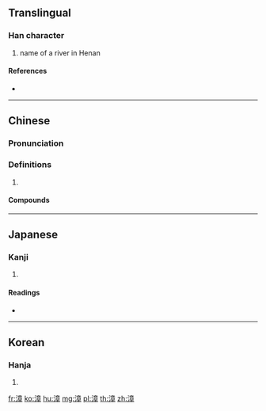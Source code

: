 ==Translingual==

===Han character===
{{Han char|rn=85|rad=水|as=11|sn=14|four=30146|canj=EYTJ}}

# name of a river in Henan

====References====
* {{Han ref|kx=0647.090|dkj=18174|dj=1057.080|hdz=31728.030|uh=6F33|ud=28467|bh=BA73|bd=47731}}

----

==Chinese==
{{zh-forms}}

===Pronunciation===
{{zh-pron
|m=zhāng
|c=zoeng1
|mn=qz,xm:chiong/tw,xm,zz:chiang/qz:cheng/xm:chiuⁿ/zz:chioⁿ
|mn_note=chiong/chiang - literary, cheng/chiuⁿ/chioⁿ - vernacular
|mc=y
|oc=y
|cat=
}}

===Definitions===
{{zh-hanzi}}

# {{rfdef|zh}}

====Compounds====
{{zh-der|漳州|漳水|漳江|漳浦縣|漳絨|漳緞}}

----

==Japanese==

===Kanji===
{{ja-kanji|grade=|rs=水11}}

# {{defn|lang=ja|sort=水11}}

====Readings====
* {{ja-readings|on=[[しょう]] (shō)|kun=[[ささえる]] (sasaeru)}}

----

==Korean==

===Hanja===
{{ko-hanja|hangeul=장|eumhun=|rv=jang|mr=chang|y=cang}}

# {{defn|lang=ko|sort=水11}}

[[fr:漳]]
[[ko:漳]]
[[hu:漳]]
[[mg:漳]]
[[pl:漳]]
[[th:漳]]
[[zh:漳]]